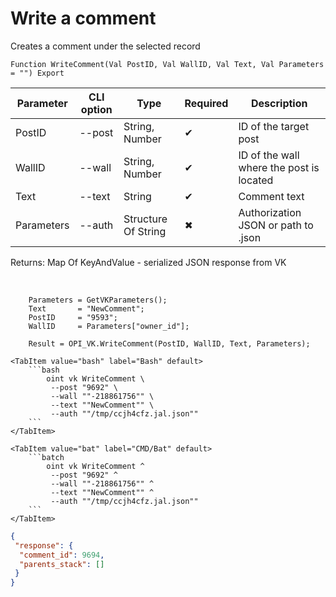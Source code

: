 ﻿---
sidebar_position: 4
description: Write a comment and other functions to work with VK in the Open Integration Package, a free open-source integration library for 1C:Enterprise 8, OneScript and CLI
keywords: [1C, 1С, 1С:Enterprise, 1С:Enterprise 8.3, API, Integration, Services, Exchange, OneScript, CLI, VK]
---


# Write a comment
 Creates a comment under the selected record



`Function WriteComment(Val PostID, Val WallID, Val Text, Val Parameters = "") Export`

  | Parameter | CLI option | Type | Required | Description |
  |-|-|-|-|-|
  | PostID | --post | String, Number | &#x2714; | ID of the target post |
  | WallID | --wall | String, Number | &#x2714; | ID of the wall where the post is located |
  | Text | --text | String | &#x2714; | Comment text |
  | Parameters | --auth | Structure Of String | &#x2716; | Authorization JSON or path to .json |

  
  Returns:  Map Of KeyAndValue - serialized JSON response from VK

<br/>



```bsl title="1C:Enterprise/OneScript code example"
    Parameters = GetVKParameters();
    Text       = "NewComment";
    PostID     = "9593";
    WallID     = Parameters["owner_id"];

    Result = OPI_VK.WriteComment(PostID, WallID, Text, Parameters);
```
 

 <Tabs>
  
    <TabItem value="bash" label="Bash" default>
        ```bash
            oint vk WriteComment \
             --post "9692" \
             --wall ""-218861756"" \
             --text ""NewComment"" \
             --auth ""/tmp/ccjh4cfz.jal.json""
        ```
    </TabItem>
  
    <TabItem value="bat" label="CMD/Bat" default>
        ```batch
            oint vk WriteComment ^
             --post "9692" ^
             --wall ""-218861756"" ^
             --text ""NewComment"" ^
             --auth ""/tmp/ccjh4cfz.jal.json""
        ```
    </TabItem>
</Tabs>


```json title="Result"
{
 "response": {
  "comment_id": 9694,
  "parents_stack": []
 }
}
```
